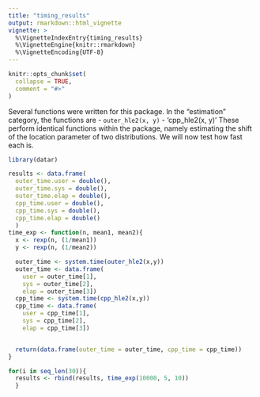 ```yaml
---
title: "timing_results"
output: rmarkdown::html_vignette
vignette: >
  %\VignetteIndexEntry{timing_results}
  %\VignetteEngine{knitr::rmarkdown}
  %\VignetteEncoding{UTF-8}
---
```


```r
knitr::opts_chunk$set(
  collapse = TRUE,
  comment = "#>"
)
```

Several functions were written for this package. In the "estimation" category, the functions are
- `outer_hle2(x, y)`
- 'cpp_hle2(x, y)'
These perform identical functions within the package, namely estimating the shift of the location parameter of 
two distributions. We will now test how fast each is.

```r
library(datar)
```

```r
results <- data.frame(
  outer_time.user = double(),
  outer_time.sys = double(),
  outer_time.elap = double(),
  cpp_time.user = double(),
  cpp_time.sys = double(),
  cpp_time.elap = double()
  )
time_exp <- function(n, mean1, mean2){
  x <- rexp(n, (1/mean1))
  y <- rexp(n, (1/mean2))

  outer_time <- system.time(outer_hle2(x,y))
  outer_time <- data.frame(
    user = outer_time[1],
    sys = outer_time[2],
    elap = outer_time[3])
  cpp_time <- system.time(cpp_hle2(x,y))
  cpp_time <- data.frame(
    user = cpp_time[1],
    sys = cpp_time[2],
    elap = cpp_time[3])


  return(data.frame(outer_time = outer_time, cpp_time = cpp_time))
}

for(i in seq_len(30)){
  results <- rbind(results, time_exp(10000, 5, 10))
  }


```





